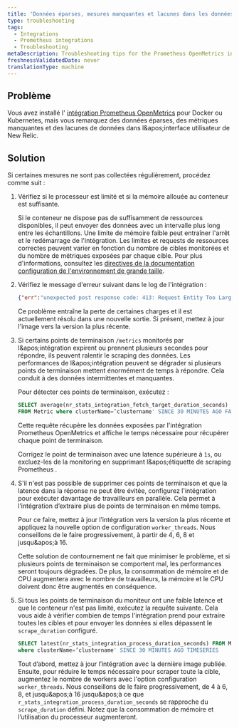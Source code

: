 ```yaml
---
title: 'Données éparses, mesures manquantes et lacunes dans les données'
type: troubleshooting
tags:
  - Integrations
  - Prometheus integrations
  - Troubleshooting
metaDescription: Troubleshooting tips for the Prometheus OpenMetrics integration for Docker or Kubernetes if no data appears in New Relic's UI.
freshnessValidatedDate: never
translationType: machine
---
```


## Problème

Vous avez installé l&apos; [intégration Prometheus OpenMetrics](/docs/integrations/prometheus-integrations/install-configure-openmetrics/install-update-or-uninstall-your-prometheus-openmetrics-integration) pour Docker ou Kubernetes, mais vous remarquez des données éparses, des métriques manquantes et des lacunes de données dans l&amp;apos;interface utilisateur de New Relic.

## Solution

Si certaines mesures ne sont pas collectées régulièrement, procédez comme suit :

1. Vérifiez si le processeur est limité et si la mémoire allouée au conteneur est suffisante.

   Si le conteneur ne dispose pas de suffisamment de ressources disponibles, il peut envoyer des données avec un intervalle plus long entre les échantillons. Une limite de mémoire faible peut entraîner l&apos;arrêt et le redémarrage de l&apos;intégration. Les limites et requests de ressources correctes peuvent varier en fonction du nombre de cibles monitorées et du nombre de métriques exposées par chaque cible. Pour plus d&apos;informations, consultez les [directives de la documentation configuration de l&apos;environnement de grande taille](/docs/integrations/prometheus-integrations/install-configure-openmetrics/configure-prometheus-openmetrics-integrations).

2. Vérifiez le message d&apos;erreur suivant dans le log de l&apos;intégration :

   ```json
   {"err":"unexpected post response code: 413: Request Entity Too Large"}
   ```

   Ce problème entraîne la perte de certaines charges et il est actuellement résolu dans une nouvelle sortie. Si présent, mettez à jour l&apos;image vers la version la plus récente.

3. Si certains points de terminaison `/metrics` monitorés par l&amp;apos;intégration expirent ou prennent plusieurs secondes pour répondre, ils peuvent ralentir le scraping des données. Les performances de l&amp;apos;intégration peuvent se dégrader si plusieurs points de terminaison mettent énormément de temps à répondre. Cela conduit à des données intermittentes et manquantes.

   Pour détecter ces points de terminaison, exécutez :

   ```sql
   SELECT average(nr_stats_integration_fetch_target_duration_seconds) 
   FROM Metric where clusterName=’clustername' SINCE 30 MINUTES AGO FACET target LIMIT 30
   ```

   Cette requête récupère les données exposées par l&apos;intégration Prometheus OpenMetrics et affiche le temps nécessaire pour récupérer chaque point de terminaison.

   Corrigez le point de terminaison avec une latence supérieure à `1s`, ou excluez-les de la monitoring en supprimant l&amp;apos;étiquette de scraping Prometheus .

4. S&apos;il n&apos;est pas possible de supprimer ces points de terminaison et que la latence dans la réponse ne peut être évitée, configurez l&apos;intégration pour exécuter davantage de travailleurs en parallèle. Cela permet à l’intégration d’extraire plus de points de terminaison en même temps.

   Pour ce faire, mettez à jour l’intégration vers la version la plus récente et appliquez la nouvelle option de configuration `worker_threads`. Nous conseillons de le faire progressivement, à partir de 4, 6, 8 et jusqu&amp;apos;à 16.

   Cette solution de contournement ne fait que minimiser le problème, et si plusieurs points de terminaison se comportent mal, les performances seront toujours dégradées. De plus, la consommation de mémoire et de CPU augmentera avec le nombre de travailleurs, la mémoire et le CPU doivent donc être augmentés en conséquence.

5. Si tous les points de terminaison du moniteur ont une faible latence et que le conteneur n&apos;est pas limité, exécutez la requête suivante. Cela vous aide à vérifier combien de temps l&apos;intégration prend pour extraire toutes les cibles et pour envoyer les données si elles dépassent le `scrape_duration` configuré.

   ```sql
   SELECT latest(nr_stats_integration_process_duration_seconds) FROM Metric
   where clusterName=’clustername' SINCE 30 MINUTES AGO TIMESERIES
   ```

   Tout d’abord, mettez à jour l’intégration avec la dernière image publiée. Ensuite, pour réduire le temps nécessaire pour scraper toute la cible, augmentez le nombre de workers avec l&apos;option configuration `worker_threads`. Nous conseillons de le faire progressivement, de 4 à 6, 8, et jusqu&amp;apos;à 16 jusqu&amp;apos;à ce que `r_stats_integration_process_duration_seconds` se rapproche du `scrape_duration` défini. Notez que la consommation de mémoire et l’utilisation du processeur augmenteront.